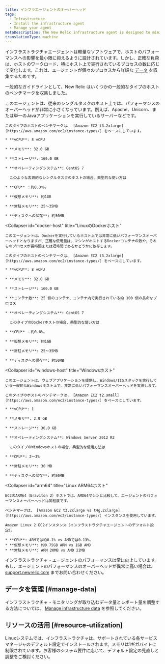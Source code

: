 ```yaml
---
title: インフラエージェントのオーバーヘッド
tags:
  - Infrastructure
  - Install the infrastructure agent
  - Manage your agent
metaDescription: The New Relic infrastructure agent is designed to minimize its performance impact. This document outlines resource usage for common scenarios.
translationType: machine
---
```


インフラストラクチャエージェントは軽量なソフトウェアで、ホストのパフォーマンスへの影響を最小限に抑えるように設計されています。しかし、正確な負荷は、ホストのワークロード、特にホスト上で実行されているプロセスの数に応じて変化します。これは、エージェントが個々のプロセスから詳細な [データ](/docs/data-analysis/metrics/analyze-your-metrics/data-collection-metric-timeslice-event-data#event-data) を収集するためです。

一般的なガイドラインとして、New Relic はいくつかの一般的なタイプのホストのベンチマークを収集しました。

<CollapserGroup>
  <Collapser
    id="single-task"
    title="Linuxシングルタスクホスト"
  >
    このエージェントは、従来のシングルタスクのホスト上では、パフォーマンスのオーバーヘッドが非常に小さくなっています。例えば、Apache、Unicorn、または単一のJavaアプリケーションを実行しているサーバーなどです。

    このタイプのホストのベンチマークは、 [Amazon EC2 t3.2xlarge](https://aws.amazon.com/ec2/instance-types/) をベースにしています。

    * **vCPU**: 8 vCPU

    * **メモリ**: 32.0 GB

    * **ストレージ**: 160.0 GB

    * **オペレーティングシステム**: CentOS 7

      このような古典的なシングルタスクのホストの場合、典型的な使い方は

    * **CPU** ：約0.3％。

    * **仮想メモリ**: 約1GB

    * **常駐メモリ**: 25～35MB

    * **ディスクへの保存**: 約50MB
  </Collapser>

  <Collapser
    id="docker-host"
    title="LinuxのDockerホスト"
  >
    このエージェントは、Dockerを実行しているホスト上では非常に低いパフォーマンスオーバーヘッドとなりますが、正確な使用量は、マシンがホストするDockerコンテナの数や、それらのプロセスが長時間または短時間であるかどうかに依存します。

    このタイプのホストのベンチマークは、 [Amazon EC2 t3.2xlarge](https://aws.amazon.com/ec2/instance-types/) をベースにしています。

    * **vCPU**: 8 vCPU

    * **メモリ**: 32.0 GB

    * **ストレージ**: 160.0 GB

    * **コンテナ数**: 25 個のコンテナ、コンテナ内で実行されている約 100 個の長命なプロセス

    * **オペレーティングシステム**: CentOS 7

      このタイプのDockerホストの場合、典型的な使い方は

    * **CPU** ：約0.8%。

    * **仮想メモリ**: 約1GB

    * **常駐メモリ**: 25～35MB

    * **ディスクへの保存**: 約50MB
  </Collapser>

  <Collapser
    id="windows-host"
    title="Windowsホスト"
  >
    このエージェントは、ウェブアプリケーションを提供し、Windows/IISスタックを実行している一般的なWindowsホスト上で、非常に低いパフォーマンスオーバーヘッドを実現します。

    このタイプのホストのベンチマークは、 [Amazon EC2 t2.small](https://aws.amazon.com/ec2/instance-types/) をベースにしています。

    * **vCPU**: 1

    * **メモリ**: 2.0 GB

    * **ストレージ**: 30.0 GB

    * **オペレーティングシステム**: Windows Server 2012 R2

      このタイプのWindowsホストの場合、典型的な使用方法は

    * **CPU**: 2～3%

    * **常駐メモリ**: 30 MB

    * **ディスクへの保存**: 約50MB
  </Collapser>

  <Collapser
    id="arm64"
    title="Linux ARM64ホスト"
  >
    EC2のARM64（Graviton 2）ホストでは、AMD64マシンと比較して、エージェントのパフォーマンスオーバーヘッドは同程度です。

    ベンチマークは、 [Amazon EC2 t3.2xlarge vs t4g.2xlarge](https://aws.amazon.com/ec2/instance-types/) インスタンスを使用しています。

    Amazon Linux 2 EC2インスタンス（インフラストラクチャエージェントのデフォルト設定）。

    * **CPU**: ARMでは約0.1% vs AMDでは0.13%。
    * **仮想メモリ**: 約0.75GB ARM vs 1GB AMD
    * **常駐メモリ**: ARM 20MB vs AMD 22MB
  </Collapser>
</CollapserGroup>

インフラストラクチャ・エージェントのパフォーマンスは常に向上しています。もし、エージェントのパフォーマンスのオーバーヘッドが異常に高い場合は、 [support.newrelic.com](https://support.newrelic.com) までお問い合わせください。

## データを管理 [#manage-data]

インフラストラクチャ・モニタリングが取り込むデータ量とレポート量を調整する方法については、 [Manage infrastructure data](/docs/infrastructure/manage-your-data/data-instrumentation/manage-infrastructure-data-reporting) を参照してください。

## リソースの活用 [#resource-utilization]

Linuxシステムでは、インフラストラクチャは、サポートされている各サービスマネージャのデフォルト設定でインストールされます。メモリは1ギガバイトに制限されています。お客様のシステム要件に応じて、デフォルト設定の見直しと調整をご検討ください。
